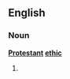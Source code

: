 {{wikipedia|The Protestant Ethic and the Spirit of Capitalism}}
==English==
===Noun===
'''[[Protestant]] [[ethic]]'''
#{{alternative form of|Protestant work ethic}}